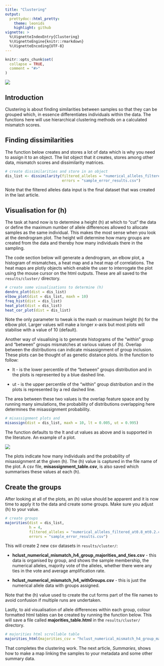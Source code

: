 ```yaml
---
title: "Clustering"
output: 
  prettydoc::html_pretty:
    theme: leonids
    highlight: github
vignette: >
  %\VignetteIndexEntry{Clustering}
  %\VignetteEngine{knitr::rmarkdown}
  %\VignetteEncoding{UTF-8}
---
```


```r
knitr::opts_chunk$set(
  collapse = TRUE,
  comment = "#>"
)
```
![](plots/scatmatch_logo.png)

## Introduction
Clustering is about finding similarities between samples so that they can be 
grouped which, in essence differentiates individuals within the data. The functions 
here will use hierarchical clustering methods on a calculated mismatch scores.

## Finding dissimilarities
The function below creates and stores a lot of data which is why you need to 
assign it to an object. The list object that it creates, stores among other data, 
mismatch scores and dissimilarity matrices. 
```r
# create dissimilarities and store in an object
dis_list <- dissimilarity(filtered_alleles = "numerical_alleles_filtered_at0.8_mt0.2.csv",
                          errors = "sample_error_results.csv")
```
Note that the filtered alleles data input is the final dataset that was created 
in the last article.

## Visualisation for (h)
The task at hand now is to determine a height (h) at which to "cut" the data or 
define the maximum number of allele differences allowed to allocate samples as 
the same individual. This makes the most sense when you look at the dendrogram 
plot. The height will determine how many groups are created from the data and 
thereby how many individuals there in the sampling. 

The code section below will generate a dendrogram, an elbow plot, a histogram of 
mismatches, a heat map and a heat map of correlations. The heat maps are plotly 
objects which enable the user to interrogate the plot using the mouse cursor on 
the html outputs. These are all saved to the `results/cluster/` directory.
```r
# create some visualisations to determine (h)
dendro_plot(dist = dis_list)
elbow_plot(dist = dis_list, maxh = 10)
freq_hist(dist = dis_list)
heat_plot(dist = dis_list)
heat_cor_plot(dist = dis_list)
```

Note the only parameter to tweak is the maxh or maximum height (h) for the elbow 
plot. Larger values will make a longer x-axis but most plots will stabilise with 
a value of 10 (default).

Another way of visualising is to generate histograms of the "within" group and 
"between" groups mismatches at various values of (h). Overlap between the 
distributions can indicate misassignment of group inclusion. These plots can be 
thought of as genetic distance plots. In the function to follow: 

* lt - is the lower percentile of the "between" groups distribution and in the 
plots is represented by a blue dashed line.

* ut - is the upper percentile of the "within" group distribution and in the plots 
is represented by a red dashed line.

The area between these two values is the overlap feature space and by running 
many simulations, the probability of distributions overlapping here determines 
the misassignment probability. 
```r
# misassignment plots and 
misassign(dist = dis_list, maxh = 10, lt = 0.005, ut = 0.995)
```
The function defaults to the lt and ut values as above and is supported in the 
literature. An example of a plot.

![](plots/gdistance.png)


The plots indicate how many individuals and the probability of misassignment 
at the given (h). The (h) value is captured in the file name of the plot. A csv 
file, **misassignment_table.csv**,  is also saved which summarises these values 
at each (h).

## Create the groups
After looking at all of the plots, an (h) value should be apparent and it is now 
time to apply it to the data and create some groups. Make sure you adjust (h) to 
your value.
```r
# create groups
majorities(dist = dis_list, 
           h = 4, 
           filtered_alleles = "numerical_alleles_filtered_at0.8_mt0.2.csv",
           errors = "sample_error_results.csv")
```

This will create 2 new csv datasets in `results/cluster/`:

* **hclust_numerical_mismatch_h4_group_majorities_and_ties.csv** - this data is 
organised by group, and shows the sample membership, the numerical alleles, majority 
vote of the alleles, whether there were any ties in the vote and average 
amplification rate.

* **hclust_numerical_mismatch_h4_withGroups.csv** - this is just the numerical 
allele data with groups assigned.

Note that the (h) value used to create the cut forms part of the file names to 
avoid confusion if multiple runs are undertaken.

Lastly, to aid visualisation of allele differences within each group, colour 
formatted html tables can be created by running the function below. This will 
save a file called **majorities_table.html** in the `results/cluster/` directory.
```r
# majorities html scrollable table
majorities_html(majorities_csv = "hclust_numerical_mismatch_h4_group_majorities_and_ties.csv")
```

That completes the clustering work. The next article, *Summaries*, shows how to 
make a map linking the samples to your metadata and some other summary data.
